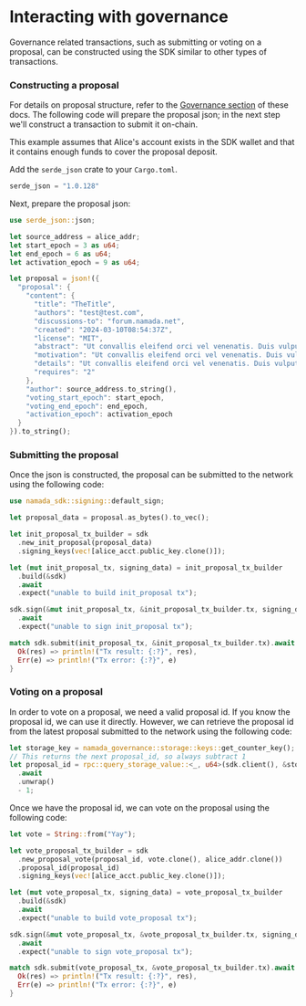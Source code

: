 # Interacting with governance

Governance related transactions, such as submitting or voting on a proposal, can be constructed using the SDK similar to other types of transactions.

### Constructing a proposal
For details on proposal structure, refer to the [Governance section](../../users/governance/proposal-structure.mdx) of these docs. 
The following code will prepare the proposal json; in the next step we'll construct a transaction to submit it on-chain.  

This example assumes that Alice's account exists in the SDK wallet and that it contains enough funds to cover the proposal deposit.

Add the `serde_json` crate to your `Cargo.toml`.

```rust
serde_json = "1.0.128"
```

Next, prepare the proposal json:
```rust
use serde_json::json;

let source_address = alice_addr;
let start_epoch = 3 as u64;
let end_epoch = 6 as u64;
let activation_epoch = 9 as u64;

let proposal = json!({
  "proposal": {
    "content": {
      "title": "TheTitle",
      "authors": "test@test.com",
      "discussions-to": "forum.namada.net",
      "created": "2024-03-10T08:54:37Z",
      "license": "MIT",
      "abstract": "Ut convallis eleifend orci vel venenatis. Duis vulputate metus in lacus sollicitudin vestibulum. Suspendisse vel velit ac est consectetur feugiat nec ac urna. Ut faucibus ex nec dictum fermentum. Morbi aliquet purus at sollicitudin ultrices. Quisque viverra varius cursus. Praesent sed mauris gravida, pharetra turpis non, gravida eros. Nullam sed ex justo. Ut at placerat ipsum, sit amet rhoncus libero. Sed blandit non purus non suscipit. Phasellus sed quam nec augue bibendum bibendum ut vitae urna. Sed odio diam, ornare nec sapien eget, congue viverra enim.",
      "motivation": "Ut convallis eleifend orci vel venenatis. Duis vulputate metus in lacus sollicitudin vestibulum. Suspendisse vel velit ac est consectetur feugiat nec ac urna. Ut faucibus ex nec dictum fermentum. Morbi aliquet purus at sollicitudin ultrices.",
      "details": "Ut convallis eleifend orci vel venenatis. Duis vulputate metus in lacus sollicitudin vestibulum. Suspendisse vel velit ac est consectetur feugiat nec ac urna. Ut faucibus ex nec dictum fermentum. Morbi aliquet purus at sollicitudin ultrices. Quisque viverra varius cursus. Praesent sed mauris gravida, pharetra turpis non, gravida eros.",
      "requires": "2"
    },
    "author": source_address.to_string(),
    "voting_start_epoch": start_epoch,
    "voting_end_epoch": end_epoch,
    "activation_epoch": activation_epoch
  }
}).to_string();
```
### Submitting the proposal

Once the json is constructed, the proposal can be submitted to the network using the following code:

```rust
use namada_sdk::signing::default_sign;

let proposal_data = proposal.as_bytes().to_vec();

let init_proposal_tx_builder = sdk
  .new_init_proposal(proposal_data)
  .signing_keys(vec![alice_acct.public_key.clone()]);

let (mut init_proposal_tx, signing_data) = init_proposal_tx_builder
  .build(&sdk)
  .await
  .expect("unable to build init_proposal tx");

sdk.sign(&mut init_proposal_tx, &init_proposal_tx_builder.tx, signing_data, default_sign, (),)
  .await
  .expect("unable to sign init_proposal tx");

match sdk.submit(init_proposal_tx, &init_proposal_tx_builder.tx).await {
  Ok(res) => println!("Tx result: {:?}", res),
  Err(e) => println!("Tx error: {:?}", e) 
}
```

### Voting on a proposal

In order to vote on a proposal, we need a valid proposal id. If you know the proposal id, we can use it directly. 
However, we can retrieve the proposal id from the latest proposal submitted to the network using the following code:

```rust
let storage_key = namada_governance::storage::keys::get_counter_key();
// This returns the next proposal_id, so always subtract 1
let proposal_id = rpc::query_storage_value::<_, u64>(sdk.client(), &storage_key)
  .await
  .unwrap()
  - 1;
```

Once we have the proposal id, we can vote on the proposal using the following code:

```rust
let vote = String::from("Yay");

let vote_proposal_tx_builder = sdk
  .new_proposal_vote(proposal_id, vote.clone(), alice_addr.clone())
  .proposal_id(proposal_id)
  .signing_keys(vec![alice_acct.public_key.clone()]);

let (mut vote_proposal_tx, signing_data) = vote_proposal_tx_builder
  .build(&sdk)
  .await
  .expect("unable to build vote_proposal tx");

sdk.sign(&mut vote_proposal_tx, &vote_proposal_tx_builder.tx, signing_data, default_sign, ())
  .await
  .expect("unable to sign vote_proposal tx");

match sdk.submit(vote_proposal_tx, &vote_proposal_tx_builder.tx).await {
  Ok(res) => println!("Tx result: {:?}", res),
  Err(e) => println!("Tx error: {:?}", e) 
}
```